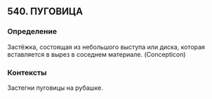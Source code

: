 ## 540. ПУГОВИЦА
### Определение
Застёжка, состоящая из небольшого выступа или диска, которая вставляется в вырез в соседнем материале. (Concepticon)

### Контексты
Застегни пуговицы на рубашке.

